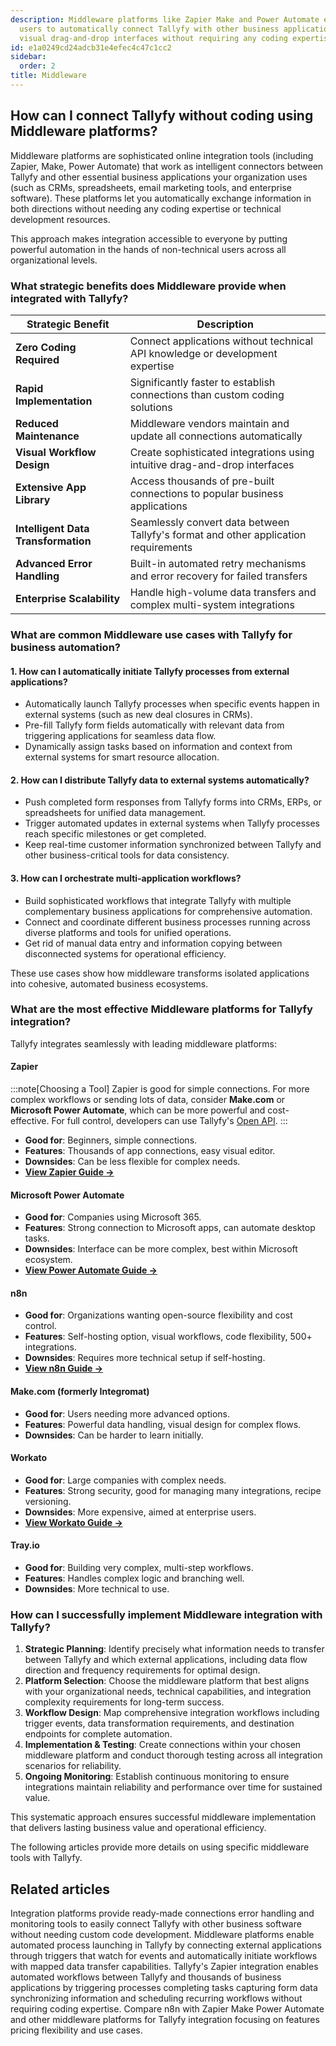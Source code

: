 ```yaml
---
description: Middleware platforms like Zapier Make and Power Automate enable non-technical
  users to automatically connect Tallyfy with other business applications through
  visual drag-and-drop interfaces without requiring any coding expertise.
id: e1a0249cd24adcb31e4efec4c47c1cc2
sidebar:
  order: 2
title: Middleware
---
```


## How can I connect Tallyfy without coding using Middleware platforms?

Middleware platforms are sophisticated online integration tools (including Zapier, Make, Power Automate) that work as intelligent connectors between Tallyfy and other essential business applications your organization uses (such as CRMs, spreadsheets, email marketing tools, and enterprise software). These platforms let you automatically exchange information in both directions without needing any coding expertise or technical development resources.

This approach makes integration accessible to everyone by putting powerful automation in the hands of non-technical users across all organizational levels.

### What strategic benefits does Middleware provide when integrated with Tallyfy?

| Strategic Benefit      | Description                                                      |
|------------------------|------------------------------------------------------------------|
| **Zero Coding Required** | Connect applications without technical API knowledge or development expertise |
| **Rapid Implementation** | Significantly faster to establish connections than custom coding solutions |
| **Reduced Maintenance** | Middleware vendors maintain and update all connections automatically |
| **Visual Workflow Design** | Create sophisticated integrations using intuitive drag-and-drop interfaces |
| **Extensive App Library** | Access thousands of pre-built connections to popular business applications |
| **Intelligent Data Transformation** | Seamlessly convert data between Tallyfy's format and other application requirements |
| **Advanced Error Handling** | Built-in automated retry mechanisms and error recovery for failed transfers |
| **Enterprise Scalability** | Handle high-volume data transfers and complex multi-system integrations |

### What are common Middleware use cases with Tallyfy for business automation?

#### 1. How can I automatically initiate Tallyfy processes from external applications?
   - Automatically launch Tallyfy processes when specific events happen in external systems (such as new deal closures in CRMs).
   - Pre-fill Tallyfy form fields automatically with relevant data from triggering applications for seamless data flow.
   - Dynamically assign tasks based on information and context from external systems for smart resource allocation.

#### 2. How can I distribute Tallyfy data to external systems automatically?
   - Push completed form responses from Tallyfy forms into CRMs, ERPs, or spreadsheets for unified data management.
   - Trigger automated updates in external systems when Tallyfy processes reach specific milestones or get completed.
   - Keep real-time customer information synchronized between Tallyfy and other business-critical tools for data consistency.

#### 3. How can I orchestrate multi-application workflows?
   - Build sophisticated workflows that integrate Tallyfy with multiple complementary business applications for comprehensive automation.
   - Connect and coordinate different business processes running across diverse platforms and tools for unified operations.
   - Get rid of manual data entry and information copying between disconnected systems for operational efficiency.

These use cases show how middleware transforms isolated applications into cohesive, automated business ecosystems.

### What are the most effective Middleware platforms for Tallyfy integration?

Tallyfy integrates seamlessly with leading middleware platforms:

#### Zapier

:::note[Choosing a Tool]
Zapier is good for simple connections. For more complex workflows or sending lots of data, consider **Make.com** or **Microsoft Power Automate**, which can be more powerful and cost-effective. For full control, developers can use Tallyfy's [Open API](/products/pro/integrations/open-api/).
:::

- **Good for**: Beginners, simple connections.
- **Features**: Thousands of app connections, easy visual editor.
- **Downsides**: Can be less flexible for complex needs.
- [**View Zapier Guide →**](/products/pro/integrations/middleware/zapier/)

#### Microsoft Power Automate

- **Good for**: Companies using Microsoft 365.
- **Features**: Strong connection to Microsoft apps, can automate desktop tasks.
- **Downsides**: Interface can be more complex, best within Microsoft ecosystem.
- [**View Power Automate Guide →**](/products/pro/integrations/middleware/power-automate/)

#### n8n

- **Good for**: Organizations wanting open-source flexibility and cost control.
- **Features**: Self-hosting option, visual workflows, code flexibility, 500+ integrations.
- **Downsides**: Requires more technical setup if self-hosting.
- [**View n8n Guide →**](/products/pro/integrations/middleware/n8n/)

#### Make.com (formerly Integromat)

- **Good for**: Users needing more advanced options.
- **Features**: Powerful data handling, visual design for complex flows.
- **Downsides**: Can be harder to learn initially.

#### Workato

- **Good for**: Large companies with complex needs.
- **Features**: Strong security, good for managing many integrations, recipe versioning.
- **Downsides**: More expensive, aimed at enterprise users.
- [**View Workato Guide →**](/products/pro/integrations/middleware/workato/)

#### Tray.io

- **Good for**: Building very complex, multi-step workflows.
- **Features**: Handles complex logic and branching well.
- **Downsides**: More technical to use.

### How can I successfully implement Middleware integration with Tallyfy?

1. **Strategic Planning**: Identify precisely what information needs to transfer between Tallyfy and which external applications, including data flow direction and frequency requirements for optimal design.
2. **Platform Selection**: Choose the middleware platform that best aligns with your organizational needs, technical capabilities, and integration complexity requirements for long-term success.
3. **Workflow Design**: Map comprehensive integration workflows including trigger events, data transformation requirements, and destination endpoints for complete automation.
4. **Implementation & Testing**: Create connections within your chosen middleware platform and conduct thorough testing across all integration scenarios for reliability.
5. **Ongoing Monitoring**: Establish continuous monitoring to ensure integrations maintain reliability and performance over time for sustained value.

This systematic approach ensures successful middleware implementation that delivers lasting business value and operational efficiency.

The following articles provide more details on using specific middleware tools with Tallyfy.


<PageTree />


## Related articles
<CardGrid>
<LinkTitleCard header="<b>Middleware > Why use an integration platform (middleware) with Tallyfy</b>" href="/products/pro/integrations/middleware/why-should-i-use-an-integration-platform-with-tallyfy/" > Integration platforms provide ready-made connections error handling and monitoring tools to easily connect Tallyfy with other business software without needing custom code development. </LinkTitleCard>
<LinkTitleCard header="<b>Triggers > Launch via middleware</b>" href="/products/pro/launching/triggers/via-middleware/" > Middleware platforms enable automated process launching in Tallyfy by connecting external applications through triggers that watch for events and automatically initiate workflows with mapped data transfer capabilities. </LinkTitleCard>
<LinkTitleCard header="<b>Middleware > Zapier</b>" href="/products/pro/integrations/middleware/zapier/" > Tallyfy's Zapier integration enables automated workflows between Tallyfy and thousands of business applications by triggering processes completing tasks capturing form data synchronizing information and scheduling recurring workflows without requiring coding expertise. </LinkTitleCard>
<LinkTitleCard header="<b>N8N > n8n vs other middleware platforms</b>" href="/products/pro/integrations/middleware/n8n/n8n-vs-other-middleware-platforms/" > Compare n8n with Zapier Make Power Automate and other middleware platforms for Tallyfy integration focusing on features pricing flexibility and use cases. </LinkTitleCard>
</CardGrid>